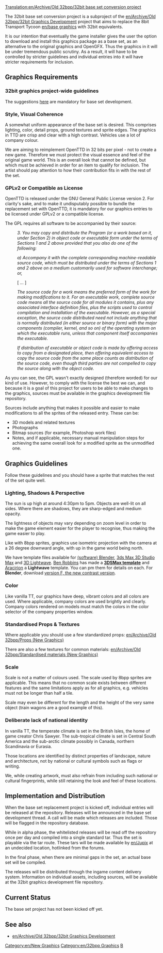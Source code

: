 [[Translation:en/Archive/Old 32bpp/32bit base set conversion project]]


The 32bit base set conversion project is a subproject of the [[en/Archive/Old 32bpp/32bit Graphics Development]] project that aims to replace the 8bit Transport Tycoon [[en/base graphics]] with 32bit equivalents.

It is our intention that eventually the game installer gives the user the option to download and install this graphics package as a base set, as an alternative to the original graphics and OpenGFX. Thus the graphics in it will be under tremendous public scrutiny. As a result, it will have to be controlled by stricter guidelines and individual entries into it will have stricter requirements for inclusion.

<!-- What follows is a "bastard child" of my whitepaper and planetmaker's "about 32bpp" -->
==Graphics Requirements==

===32bit graphics project-wide guidelines===

The suggestions [[en/unsorted/Suggestions for 32bit Graphics Developers|here]] are mandatory for base set development.

===Style, Visual Coherence===

A somewhat uniform appearance of the base set is desired. This comprises lighting, color, detail props, ground textures and sprite edges. The graphics in TTD are crisp and clear with a high contrast. Vehicles use a lot of company colour.

We are aiming to reimplement OpenTTD in 32 bits per pixel - not to create a new game. Therefore we must protect the visual essence and feel of the original game world. This is an overall look that cannot be defined, but which must be achieved in order for an item to qualify for inclusion. The artist should pay attention to how their contribution fits in with the rest of the set.

===GPLv2 or Compatible as License===

OpenTTD is released under the GNU General Public License version 2. For clarity's sake, and to make it undisputably possible to bundle the
replacement set with OpenTTD, it is mandatory for our graphics entries to be licensed under GPLv2 or a compatible license.

The GPL requires all software to be accompanied by their source:

:''3. You may copy and distribute the Program (or a work based on it, under Section 2) in object code or executable form under the terms of Sections 1 and 2 above provided that you also do one of the following:''

:''a) Accompany it with the complete corresponding machine-readable source code, which must be distributed under the terms of Sections 1 and 2 above on a medium customarily used for software interchange; or,''

:[ ... ]

:''The source code for a work means the preferred form of the work for making modifications to it. For an executable work, complete source code means all the source code for all modules it contains, plus any associated interface definition files, plus the scripts used to control compilation and installation of the executable. However, as a special exception, the source code distributed need not include anything that is normally distributed (in either source or binary form) with the major components (compiler, kernel, and so on) of the operating system on which the executable runs, unless that component itself accompanies the executable.''

:''If distribution of executable or object code is made by offering access to copy from a designated place, then offering equivalent access to copy the source code from the same place counts as distribution of the source code, even though third parties are not compelled to copy the source along with the object code.''

As you can see, the GPL wasn't exactly designed (therefore worded) for our kind of use. However, to comply with the license the best we can, and because it is a goal of this project for users to be able to make changes to the graphics, sources must be available in the  graphics development file repository.

Sources include anything that makes it possible and easier to make modifications to all the sprites of the released entry. These can be:
* 3D models and related textures
* Photographs
* Bitmap sources (for example, Photoshop work files)
* Notes, and if applicable, necessary manual manipulation steps for achieving the same overall look for a modified sprite as the unmodified one.

==Graphics Guidelines==

Follow these guidelines and you should have a sprite that matches the rest of the set quite well.

===Lighting, Shadows & Perspective===

The sun is up high at around 4:30pm to 5pm. Objects are well-lit on all sides.  Where there are shadows, they are sharp-edged and medium opacity. 

The lightness of objects may vary depending on zoom level in order to make the game element easier for the player to recognise, thus making the game easier to play.

Like with 8bpp sprites, graphics use isometric projection with the camera at a 26 degree downward angle, with up in the game world being north.

We have template files available for [https://www.wikipedia.org/wiki/Blender (software) Blender], [https://www.wikipedia.org/wiki/Autodesk 3ds Max 3D Studio Max] and [https://www.wikipedia.org/wiki/LightWave 3D Lightwave]. [[en/Ben|Ben Robbins]] has made a [http://www.tt-forums.net/download/file.php?id=91802 '''3DSMax template'''] and [[en/Aracirion|Aracirion]] a '''Lightwave''' template. You can pm them for details on each. For '''Blender''', download [http://www.tt-forums.net/download/file.php?id=53231 version F, the new contrast version].

===Color===

Like vanilla TT, our graphics have deep, vibrant colors and all colors are used. Where applicable, company colors are used brightly and clearly. Company colors rendered on models must match the colors in the color selector of the company properties window.

===Standardised Props & Textures===

Where applicable you should use a few standardized props: [[en/Archive/Old 32bpp/Props (New Graphics)]]

There are also a few textures for common materials: [[en/Archive/Old 32bpp/Standardised materials (New Graphics)]]

===Scale===

Scale is not a matter of colours used. The scale used by 8bpp sprites are applicable. This means that no common scale exists between different features and the same limitations apply as for all graphics, e.g. vehicles must not be longer than half a tile.

Scale may even be different for the length and the height of the very same object (train wagons are a good example of this).

===Deliberate lack of national identity===

In vanilla TT, the temperate climate is set in the British Isles, the home of game creator Chris Sawyer. The sub-tropical climate is set in Central South America and the sub-arctic climate possibly in Canada, northern Scandinavia or Eurasia.

Those locations are identified by distinct properties of landscape, nature and architecture, not by national or cultural symbols such as flags or writing.

We, while creating artwork, must also refrain from including such national or cultural fingerprints, while still retaining the look and feel of these locations.

==Implementation and Distribution==

When the base set replacement project is kicked off, individual entries will be released at the repository. Releases will be announced in the base set development thread. A call will be made which releases are included. Those will be flagged in the repository database.

While in alpha phase, the whitelisted releases will be read off the repository once per day and compiled into a single standard tar. Thus the set is playable via the tar route. These tars will be made available by [[en/Jupix]] at an undecided location, hotlinked from the forums.

In the final phase, when there are minimal gaps in the set, an actual base set will be compiled.

The releases will be distributed through the ingame content delivery system. Information on individual assets, including sources, will be available at the 32bit graphics development file repository.

==Current Status==

The base set project has not been kicked off yet.

==See also==

* [[en/Archive/Old 32bpp/32bit Graphics Development]]

{{en/Navbox Graphics Development}}

[[Category:en/New Graphics]][[Category:en/32bpp Graphics]][[Category:en/32bpp Graphics Developer resources|B]]